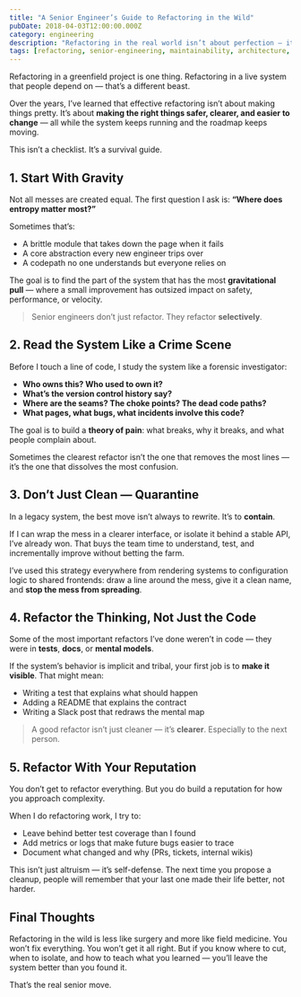 ```yaml
---
title: "A Senior Engineer’s Guide to Refactoring in the Wild"
pubDate: 2018-04-03T12:00:00.000Z
category: engineering
description: "Refactoring in the real world isn’t about perfection — it’s about clarity, safety, and knowing where the bodies are buried. Here’s how I approach it when the code is messy, the deadlines are tight, and the system can’t stop running."
tags: [refactoring, senior-engineering, maintainability, architecture, systems-design]
---
```


Refactoring in a greenfield project is one thing. Refactoring in a live system that people depend on — that’s a different beast.

Over the years, I’ve learned that effective refactoring isn’t about making things pretty. It’s about **making the right things safer, clearer, and easier to change** — all while the system keeps running and the roadmap keeps moving.

This isn’t a checklist. It’s a survival guide.


## 1. Start With Gravity

Not all messes are created equal. The first question I ask is: **“Where does entropy matter most?”**

Sometimes that’s:
- A brittle module that takes down the page when it fails
- A core abstraction every new engineer trips over
- A codepath no one understands but everyone relies on

The goal is to find the part of the system that has the most **gravitational pull** — where a small improvement has outsized impact on safety, performance, or velocity.

> Senior engineers don’t just refactor. They refactor **selectively**.


## 2. Read the System Like a Crime Scene

Before I touch a line of code, I study the system like a forensic investigator:

- **Who owns this? Who used to own it?**
- **What’s the version control history say?**
- **Where are the seams? The choke points? The dead code paths?**
- **What pages, what bugs, what incidents involve this code?**

The goal is to build a **theory of pain**: what breaks, why it breaks, and what people complain about.

Sometimes the clearest refactor isn’t the one that removes the most lines — it’s the one that dissolves the most confusion.


## 3. Don’t Just Clean — Quarantine

In a legacy system, the best move isn’t always to rewrite. It’s to **contain**.

If I can wrap the mess in a clearer interface, or isolate it behind a stable API, I’ve already won. That buys the team time to understand, test, and incrementally improve without betting the farm.

I’ve used this strategy everywhere from rendering systems to configuration logic to shared frontends: draw a line around the mess, give it a clean name, and **stop the mess from spreading**.


## 4. Refactor the Thinking, Not Just the Code

Some of the most important refactors I’ve done weren’t in code — they were in **tests**, **docs**, or **mental models**.

If the system’s behavior is implicit and tribal, your first job is to **make it visible**. That might mean:

- Writing a test that explains what should happen
- Adding a README that explains the contract
- Writing a Slack post that redraws the mental map

> A good refactor isn’t just cleaner — it’s **clearer**. Especially to the next person.


## 5. Refactor With Your Reputation

You don’t get to refactor everything. But you do build a reputation for how you approach complexity.

When I do refactoring work, I try to:

- Leave behind better test coverage than I found
- Add metrics or logs that make future bugs easier to trace
- Document what changed and why (PRs, tickets, internal wikis)

This isn’t just altruism — it’s self-defense. The next time you propose a cleanup, people will remember that your last one made their life better, not harder.


## Final Thoughts

Refactoring in the wild is less like surgery and more like field medicine. You won’t fix everything. You won’t get it all right. But if you know where to cut, when to isolate, and how to teach what you learned — you’ll leave the system better than you found it.

That’s the real senior move.
